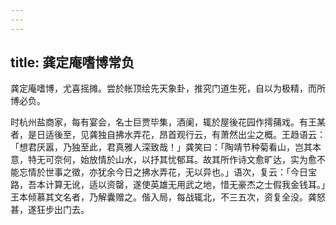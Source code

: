 ```yaml
---
---
---
```

title: 龚定庵嗜博常负
---



龚定庵嗜博，尤喜摇摊。尝於帐顶绘先天象卦，推究门道生死，自以为极精，而所博必负。

时杭州盐商家，每有宴会，名士巨贾毕集，酒阑，辄於屋後花园作摴蒱戏。有王某者，是日适後至，见龚独自拂水弄花，昂首观行云，有萧然出尘之概。王趋语云：「想君厌嚣，乃独至此，君真雅人深致哉！」龚笑曰：「陶靖节种菊看山，岂其本意，特无可奈何，始放情於山水，以抒其忧郁耳。故其所作诗文愈旷达，实为愈不能忘情於世事之徵，亦犹余今日之拂水弄花，无以异也。」语次，复云：「今日宝路，吾本计算无讹，适以资罄，遂使英雄无用武之地，惜无豪杰之士假我金钱耳。」王本倾慕其文名者，乃解囊赠之。偕入局，每战辄北，不三五次，资复全没。龚怒甚，遂狂步出门去。